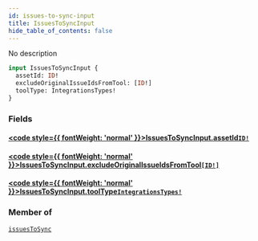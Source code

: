 ```yaml
---
id: issues-to-sync-input
title: IssuesToSyncInput
hide_table_of_contents: false
---
```








No description

```graphql
input IssuesToSyncInput {
  assetId: ID!
  excludeOriginalIssueIdsFromTool: [ID!]
  toolType: IntegrationsTypes!
}
```


### Fields

#### [<code style={{ fontWeight: 'normal' }}>IssuesToSyncInput.<b>assetId</b></code>](#)<Bullet />[`ID!`](/api/graphql/documentation/scalars/id) <Badge class="secondary" text="non-null"/> <Badge class="secondary" text="scalar"/>
> 
> 

#### [<code style={{ fontWeight: 'normal' }}>IssuesToSyncInput.<b>excludeOriginalIssueIdsFromTool</b></code>](#)<Bullet />[`[ID!]`](/api/graphql/documentation/scalars/id) <Badge class="secondary" text="list"/> <Badge class="secondary" text="scalar"/>
> 
> 

#### [<code style={{ fontWeight: 'normal' }}>IssuesToSyncInput.<b>toolType</b></code>](#)<Bullet />[`IntegrationsTypes!`](/api/graphql/documentation/enums/integrations-types) <Badge class="secondary" text="non-null"/> <Badge class="secondary" text="enum"/>
> 
> 



### Member of

[`issuesToSync`](/api/graphql/documentation/queries/issues-to-sync)  <Badge class="secondary" text="query"/>



